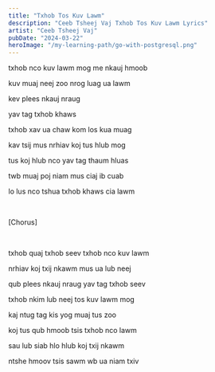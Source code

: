 ```yaml
---
title: "Txhob Tos Kuv Lawm"
description: "Ceeb Tsheej Vaj Txhob Tos Kuv Lawm Lyrics"
artist: "Ceeb Tsheej Vaj"
pubDate: "2024-03-22"
heroImage: "/my-learning-path/go-with-postgresql.png"
---
```


txhob nco kuv lawm mog me nkauj hmoob

kuv muaj neej zoo nrog luag ua lawm

kev plees nkauj nraug

yav tag txhob khaws

txhob xav ua chaw kom los kua muag

kav tsij mus nrhiav koj tus hlub mog

tus koj hlub nco yav tag thaum hluas

twb muaj poj niam mus ciaj ib cuab

lo lus nco tshua txhob khaws cia lawm

<br />

[Chorus]

<br />

txhob quaj txhob seev txhob nco kuv lawm

nrhiav koj txij nkawm mus ua lub neej

qub plees nkauj nraug yav tag txhob seev

txhob nkim lub neej tos kuv lawm mog

kaj ntug tag kis yog muaj tus zoo

koj tus qub hmoob tsis txhob nco lawm

sau lub siab hlo hlub koj txij nkawm

ntshe hmoov tsis sawm wb ua niam txiv
